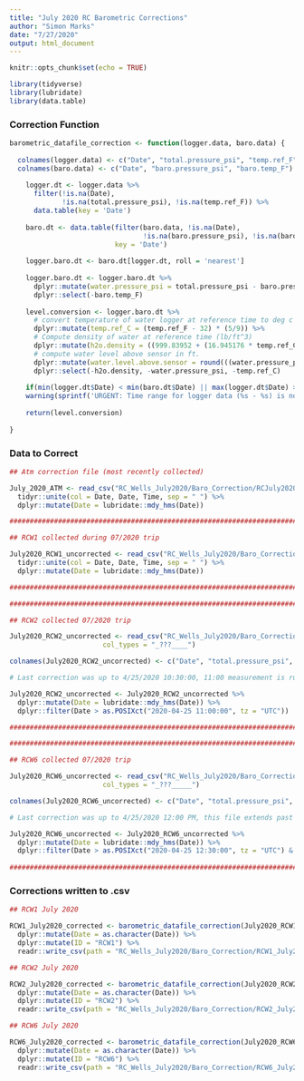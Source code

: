 ```yaml
---
title: "July 2020 RC Barometric Corrections"
author: "Simon Marks"
date: "7/27/2020"
output: html_document
---
```


```r
knitr::opts_chunk$set(echo = TRUE)
```

```r

library(tidyverse)
library(lubridate)
library(data.table)


```

### Correction Function

```r

barometric_datafile_correction <- function(logger.data, baro.data) {
  
  colnames(logger.data) <- c("Date", "total.pressure_psi", "temp.ref_F")
  colnames(baro.data) <- c("Date", "baro.pressure_psi", "baro.temp_F")
  
    logger.dt <- logger.data %>%
      filter(!is.na(Date),
             !is.na(total.pressure_psi), !is.na(temp.ref_F)) %>%
      data.table(key = 'Date')
    
    baro.dt <- data.table(filter(baro.data, !is.na(Date), 
                                 !is.na(baro.pressure_psi), !is.na(baro.temp_F)),
                          key = 'Date')
    
    logger.baro.dt <- baro.dt[logger.dt, roll = 'nearest']
    
    logger.baro.dt <- logger.baro.dt %>%
      dplyr::mutate(water.pressure_psi = total.pressure_psi - baro.pressure_psi) %>%
      dplyr::select(-baro.temp_F)
    
    level.conversion <- logger.baro.dt %>% 
      # convert temperature of water logger at reference time to deg c for density computation
      dplyr::mutate(temp.ref_C = (temp.ref_F - 32) * (5/9)) %>% 
      # Compute density of water at reference time (lb/ft^3)
      dplyr::mutate(h2o.density = ((999.83952 + (16.945176 * temp.ref_C) - (7.9870401 * 10^-3 * temp.ref_C^2) - (46.170461 * 10^-6 * temp.ref_C^3) + (105.56302 * 10^-9 * temp.ref_C^4) - (280.54253 * 10^-12 * temp.ref_C^5))/(1 + (16.879850 * 10^-3 * temp.ref_C))) * 0.0624279606) %>%
      # compute water level above sensor in ft.
      dplyr::mutate(water.level.above.sensor = round(((water.pressure_psi * 144) / h2o.density), digits = 3)) %>% 
      dplyr::select(-h2o.density, -water.pressure_psi, -temp.ref_C)
    
    if(min(logger.dt$Date) < min(baro.dt$Date) || max(logger.dt$Date) > max(baro.dt$Date))
    warning(sprintf('URGENT: Time range for logger data (%s - %s) is not contained within time range for baro data (%s - %s). Data will be incorrectly compensated.', format(min(logger.dt$Date), '%Y-%m-%d %H:%M'), format(max(logger.dt$Date), '%Y-%m-%d %H:%M'), format(min(baro.dt$Date), '%Y-%m-%d %H:%M'), format(max(baro.dt$Date), '%Y-%m-%d %H:%M')))
  
    return(level.conversion)
  
}

```

### Data to Correct

```r

## Atm correction file (most recently collected)

July_2020_ATM <- read_csv("RC_Wells_July2020/Baro_Correction/RCJuly2020_AtmCorrection.csv") %>% 
  tidyr::unite(col = Date, Date, Time, sep = " ") %>%
  dplyr::mutate(Date = lubridate::mdy_hms(Date))

#################################################################################################################

## RCW1 collected during 07/2020 trip

July2020_RCW1_uncorrected <- read_csv("RC_Wells_July2020/Baro_Correction/RC1W_July2020_uncorrected.csv") %>% 
  tidyr::unite(col = Date, Date, Time, sep = " ") %>%
  dplyr::mutate(Date = lubridate::mdy_hms(Date))

#################################################################################################################

#################################################################################################################

## RCW2 collected 07/2020 trip

July2020_RCW2_uncorrected <- read_csv("RC_Wells_July2020/Baro_Correction/RCW2_July2020_uncorrected.csv", skip = 1, 
                       col_types = "_???____") 

colnames(July2020_RCW2_uncorrected) <- c("Date", "total.pressure_psi", "temp.ref_F")

# Last correction was up to 4/25/2020 10:30:00, 11:00 measurement is rubbish b/c this is when the logger was removed from well, so dropping it 

July2020_RCW2_uncorrected <- July2020_RCW2_uncorrected %>% 
  dplyr::mutate(Date = lubridate::mdy_hms(Date)) %>% 
  dplyr::filter(Date > as.POSIXct("2020-04-25 11:00:00", tz = "UTC"))

#################################################################################################################

#################################################################################################################

## RCW6 collected 07/2020 trip

July2020_RCW6_uncorrected <- read_csv("RC_Wells_July2020/Baro_Correction/RC6W_July2020_uncorrected.csv", skip = 1, 
                       col_types = "_???_____")

colnames(July2020_RCW6_uncorrected) <- c("Date", "total.pressure_psi", "temp.ref_F")

# Last correction was up to 4/25/2020 12:00 PM, this file extends past the last date contained in the barometric correction file, 12:30 measurement is rubbish b/c this is when the logger was removed from well, so dropping it

July2020_RCW6_uncorrected <- July2020_RCW6_uncorrected %>% 
  dplyr::mutate(Date = lubridate::mdy_hms(Date)) %>% 
  dplyr::filter(Date > as.POSIXct("2020-04-25 12:30:00", tz = "UTC") & Date <= as.POSIXct("2020-07-06 07:30:00", tz = "UTC"))
  
#################################################################################################################

```

### Corrections written to .csv

```r

## RCW1 July 2020

RCW1_July2020_corrected <- barometric_datafile_correction(July2020_RCW1_uncorrected, July_2020_ATM) %>% 
  dplyr::mutate(Date = as.character(Date)) %>% 
  dplyr::mutate(ID = "RCW1") %>% 
  readr::write_csv(path = "RC_Wells_July2020/Baro_Correction/RCW1_July2020_corrected.csv")

## RCW2 July 2020

RCW2_July2020_corrected <- barometric_datafile_correction(July2020_RCW2_uncorrected, July_2020_ATM) %>% 
  dplyr::mutate(Date = as.character(Date)) %>% 
  dplyr::mutate(ID = "RCW2") %>%
  readr::write_csv(path = "RC_Wells_July2020/Baro_Correction/RCW2_July2020_corrected.csv")

## RCW6 July 2020

RCW6_July2020_corrected <- barometric_datafile_correction(July2020_RCW6_uncorrected, July_2020_ATM) %>% 
  dplyr::mutate(Date = as.character(Date)) %>%
  dplyr::mutate(ID = "RCW6") %>%
  readr::write_csv(path = "RC_Wells_July2020/Baro_Correction/RCW6_July2020_corrected.csv")

```


